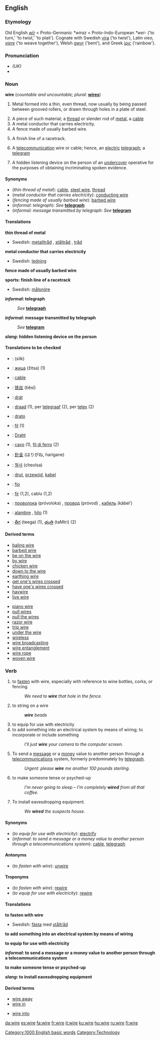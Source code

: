 ==English==
{{wikipedia}}

===Etymology===
Old English ''[[wir#Old English|wīr]]'' < Proto-Germanic ''*wiraz'' < Proto-Indo-European ''*wei-'' ('to turn,' 'to twist,' 'to plait'). Cognate with Swedish [[vira]] ('to twist'), Latin ''vieo, [[viere]]'' ('to weave together'), Welsh [[gwyr]] ('bent'), and Greek [[ίρις]] ('rainbow').

===Pronunciation===
*''(UK)'' {{IPA|/waɪə/}}
*{{audio|en-us-wire.ogg|Audio (US)}}

===Noun===
'''wire''' (''countable and uncountable; plural:'' '''[[wires]]''')

# {{uncountable}} Metal formed into a thin, even thread, now usually by being passed between grooved rollers, or drawn through holes in a plate of steel.
# A piece of such material; a [[thread]] or slender rod of [[metal]], a [[cable]]
# A metal conductor that carries electricity.
# A fence made of usually barbed wire.
# {{sports}} A finish line of a racetrack.
# {{informal}} A [[telecommunication]] wire or cable; hence, an [[electric]] [[telegraph]]; a [[telegram]]
# {{slang}} A hidden listening device on the person of an [[undercover]] operative for the purposes of obtaining incriminating spoken evidence.

====Synonyms====
*(''thin thread of metal''): [[cable]], [[steel wire]], [[thread]]
*(''metal conductor that carries electricity''): [[conducting wire]]
*(''fencing made of usually barbed wire''): [[barbed wire]]
*(''informal: telegraph''): ''See'' '''[[telegraph]]'''
*(''informal: message transmitted by telegraph'': ''See'' '''[[telegram]]'''

====Translations====

'''thin thread of metal'''
{{top}}
{{mid}}
*Swedish: [[metalltråd]] {{c}}, [[ståltråd]] {{c}}, [[tråd]] {{c}}
{{bottom}}

'''metal conductor that carries electricity'''
{{top}}
{{mid}}
*Swedish: [[ledning]] {{c}}
{{bottom}}

'''fence made of usually barbed wire'''
{{top}}
{{mid}}
{{bottom}}

'''sports: finish line of a racetrack'''
{{top}}
{{mid}}
*Swedish: [[målsnöre]] {{n}}
{{bottom}}

'''''informal'': telegraph'''
:''See'' '''[[telegraph]]'''

'''''informal'': message transmitted by telegraph'''
:''See'' '''[[telegram]]'''

'''''slang'': hidden listening device on the person'''
{{top}}
{{mid}}
{{bottom}}

====Translations to be checked====
{{checktrans}}
{{top}}
*{{ttbc|Arabic}}: {{ARchar|[[سلك]]}} (silk)
*{{ttbc|Bulgarian}}: [[жица]] (žitsa) {{f}} (1)
*{{ttbc|Catalan}}: [[cable#Catalan|cable]] {{m}} 
*{{ttbc|Chinese}}: [[铁丝]] (tiěsī)
*{{ttbc|Czech}}: [[drát]] {{m}}
*{{ttbc|Dutch}}: [[draad]] {{m}} (1), per [[telegraaf]] {{m}} (2), per [[telex]] {{m}} (2)
*{{ttbc|Esperanto}}: [[drato]]
*{{ttbc|French}}: [[fil]] {{m}} (1)
*{{ttbc|German}}: [[Draht]]
*{{ttbc|Italian}}: [[cavo]] {{m}} (1), [[fil di ferro]] (2)
{{mid}}
*{{ttbc|Japanese}}: [[針金]] (はりがね, harigane)
*{{ttbc|Korean}}: [[철사]] (cheolsa)
*{{ttbc|Polish}}: [[drut]], [[przewód]], [[kabel]] {{m}}
*{{ttbc|Portuguese}}: [[fio]] {{m}}
*{{ttbc|Romanian}}: [[fir]] {{n}} (1,2), cablu {{n}} (1,2)
*{{ttbc|Russian}}: [[проволока]] (próvoloka) {{f}}, [[провод]] (próvod) {{m}}, [[кабель]] (kábel’) {{m}}
*{{ttbc|Spanish}}: [[alambre]] {{m}}, [[hilo]] {{m}} (1)
*{{ttbc|Telugu}}: [[తీగ]] (teega) (1), [[తంత్రి]] (taMtri) (2)
{{bottom}}

====Derived terms====
{{top2}}
*[[baling wire]]
*[[barbed wire]]
*[[be on the wire]]
*[[by wire]]
*[[chicken wire]]
*[[down to the wire]]
*[[earthing wire]]
*[[get one's wires crossed]]
*[[have one's wires crossed]]
*[[haywire]]
*[[live wire]]
{{mid2}}
*[[piano wire]]
*[[pull wires]]
*[[pull the wires]]
*[[razor wire]]
*[[trip wire]]
*[[under the wire]]
*[[wireless]]
*[[wire broadcasting]]
*[[wire entanglement]]
*[[wire rope]]
*[[woven wire]]
{{bottom}}

===Verb===
{{en-verb|wire|wires|wired|wiring}}

# to [[fasten]] with wire, especially with reference to wine bottles, corks, or fencing
#:''We need to '''wire''' that hole in the fence.''
# to string on a wire
#:'''''wire''' beads''
# to equip for use with electricity
# to add something into an electrical system by means of wiring; to incorporate or include something
#:''I'll just '''wire''' your camera to the computer screen.''
#{{informal}} To send a [[message]] or a [[money]] value to another person through a [[telecommunications]] system, formerly predominately by [[telegraph]].
#:''Urgent: please '''wire''' me another 100 pounds sterling.''
# to make someone tense or psyched-up
#:''I'm never going to sleep – I'm completely '''wired''' from all that coffee.''
# {{slang}} To install eavesdropping equipment.
#:''We '''wired''' the suspects house.''

====Synonyms====
*(''to equip for use with electricity''): [[electrify]]
*(''informal: to send a message or a money value to another person through a telecommunications system''): [[cable]], [[telegraph]]

====Antonyms====
*(''to fasten with wire''): [[unwire]]

====Troponyms====
*(''to fasten with wire''): [[rewire]]
*(''to equip for use with electricity''): [[rewire]]

====Translations====

'''to fasten with wire'''
{{top}}
{{mid}}
*Swedish: [[fästa]] med [[ståltråd]]
{{bottom}}

'''to add something into an electrical system by means of wiring'''
{{top}}
{{mid}}
{{bottom}}

'''to equip for use with electricity'''
{{top}}
{{mid}}
{{bottom}}

'''''informal'': to send a message or a money value to another person through a telecommunications system'''
{{top}}
{{mid}}
{{bottom}}

'''to make someone tense or psyched-up'''
{{top}}
{{mid}}
{{bottom}}

'''''slang'': to install eavesdropping equipment'''
{{top}}
{{mid}}
{{bottom}}

====Derived terms====
{{top2}}
*[[wire away]]
*[[wire in]]
{{mid2}}
*[[wire into]]
{{bottom}}

[[Category:1000 English basic words]]
[[Category:Technology]]

[[da:wire]]
[[es:wire]]
[[fa:wire]]
[[fr:wire]]
[[it:wire]]
[[ku:wire]]
[[hu:wire]]
[[ru:wire]]
[[fi:wire]]
